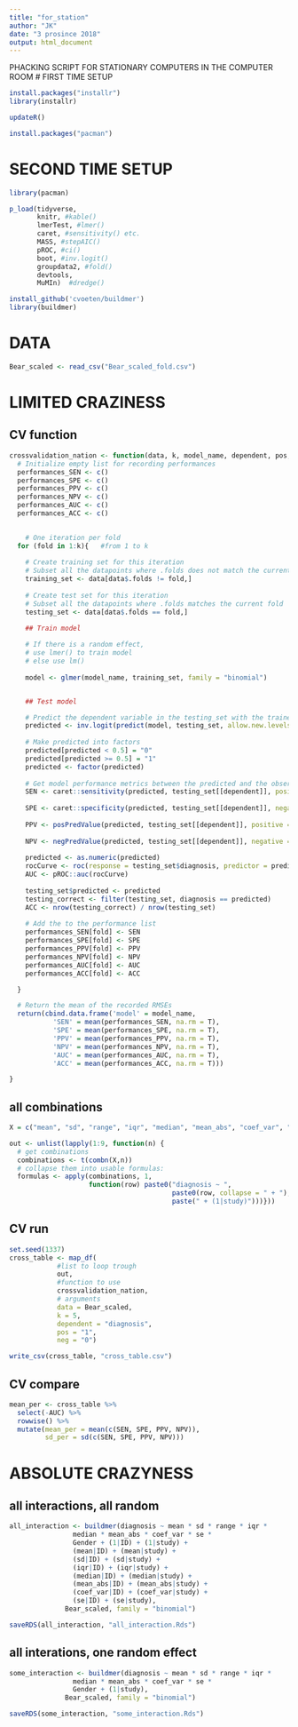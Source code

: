 ```yaml
---
title: "for_station"
author: "JK"
date: "3 prosince 2018"
output: html_document
---
```


PHACKING SCRIPT FOR STATIONARY COMPUTERS IN THE COMPUTER ROOM
# FIRST TIME SETUP
```r
install.packages("installr")
library(installr)

updateR()

install.packages("pacman")
```

# SECOND TIME SETUP
```r
library(pacman)

p_load(tidyverse, 
       knitr, #kable()
       lmerTest, #lmer()
       caret, #sensitivity() etc.
       MASS, #stepAIC()
       pROC, #ci()
       boot, #inv.logit()
       groupdata2, #fold()
       devtools,
       MuMIn)  #dredge()

install_github('cvoeten/buildmer')
library(buildmer)
```


# DATA
```r
Bear_scaled <- read_csv("Bear_scaled_fold.csv")
```


# LIMITED CRAZINESS 
## CV function
```r
crossvalidation_nation <- function(data, k, model_name, dependent, pos, neg) {
  # Initialize empty list for recording performances
  performances_SEN <- c()
  performances_SPE <- c()
  performances_PPV <- c()
  performances_NPV <- c()
  performances_AUC <- c()
  performances_ACC <- c()

  
    # One iteration per fold
  for (fold in 1:k){   #from 1 to k
    
    # Create training set for this iteration
    # Subset all the datapoints where .folds does not match the current fold
    training_set <- data[data$.folds != fold,]
    
    # Create test set for this iteration
    # Subset all the datapoints where .folds matches the current fold
    testing_set <- data[data$.folds == fold,]
    
    ## Train model

    # If there is a random effect,
    # use lmer() to train model
    # else use lm()
    
    model <- glmer(model_name, training_set, family = "binomial")


    ## Test model

    # Predict the dependent variable in the testing_set with the trained model
    predicted <- inv.logit(predict(model, testing_set, allow.new.levels=TRUE))
    
    # Make predicted into factors
    predicted[predicted < 0.5] = "0"
    predicted[predicted >= 0.5] = "1"
    predicted <- factor(predicted)
    
    # Get model performance metrics between the predicted and the observed
    SEN <- caret::sensitivity(predicted, testing_set[[dependent]], positive = pos)
    
    SPE <- caret::specificity(predicted, testing_set[[dependent]], negative = neg)
    
    PPV <- posPredValue(predicted, testing_set[[dependent]], positive = pos)
    
    NPV <- negPredValue(predicted, testing_set[[dependent]], negative = neg)
    
    predicted <- as.numeric(predicted)
    rocCurve <- roc(response = testing_set$diagnosis, predictor = predicted)
    AUC <- pROC::auc(rocCurve)
    
    testing_set$predicted <- predicted
    testing_correct <- filter(testing_set, diagnosis == predicted)
    ACC <- nrow(testing_correct) / nrow(testing_set)
    
    # Add the to the performance list
    performances_SEN[fold] <- SEN
    performances_SPE[fold] <- SPE
    performances_PPV[fold] <- PPV
    performances_NPV[fold] <- NPV
    performances_AUC[fold] <- AUC
    performances_ACC[fold] <- ACC

  }

  # Return the mean of the recorded RMSEs
  return(cbind.data.frame('model' = model_name,
           'SEN' = mean(performances_SEN, na.rm = T),
           'SPE' = mean(performances_SPE, na.rm = T),
           'PPV' = mean(performances_PPV, na.rm = T),
           'NPV' = mean(performances_NPV, na.rm = T),
           'AUC' = mean(performances_AUC, na.rm = T),
           'ACC' = mean(performances_ACC, na.rm = T)))

}
```


## all combinations
```r
X = c("mean", "sd", "range", "iqr", "median", "mean_abs", "coef_var", "se", "Gender")

out <- unlist(lapply(1:9, function(n) {
  # get combinations
  combinations <- t(combn(X,n))
  # collapse them into usable formulas:
  formulas <- apply(combinations, 1, 
                    function(row) paste0("diagnosis ~ ", 
                                         paste0(row, collapse = " + "),
                                         paste(" + (1|study)")))}))

```


## CV run
```r
set.seed(1337)
cross_table <- map_df(
            #list to loop trough
            out,
            #function to use
            crossvalidation_nation,
            # arguments
            data = Bear_scaled, 
            k = 5,
            dependent = "diagnosis", 
            pos = "1", 
            neg = "0")

write_csv(cross_table, "cross_table.csv")
```

## CV compare
```r
mean_per <- cross_table %>%
  select(-AUC) %>%
  rowwise() %>%
  mutate(mean_per = mean(c(SEN, SPE, PPV, NPV)),
         sd_per = sd(c(SEN, SPE, PPV, NPV)))
```



# ABSOLUTE CRAZYNESS
## all interactions, all random
```r
all_interaction <- buildmer(diagnosis ~ mean * sd * range * iqr * 
                median * mean_abs * coef_var * se * 
                Gender + (1|ID) + (1|study) + 
                (mean|ID) + (mean|study) +
                (sd|ID) + (sd|study) +
                (iqr|ID) + (iqr|study) +
                (median|ID) + (median|study) +
                (mean_abs|ID) + (mean_abs|study) +
                (coef_var|ID) + (coef_var|study) +
                (se|ID) + (se|study), 
              Bear_scaled, family = "binomial")

saveRDS(all_interaction, "all_interaction.Rds")
```

## all interations, one random effect
```r
some_interaction <- buildmer(diagnosis ~ mean * sd * range * iqr * 
                median * mean_abs * coef_var * se * 
                Gender + (1|study), 
              Bear_scaled, family = "binomial")

saveRDS(some_interaction, "some_interaction.Rds")
```
